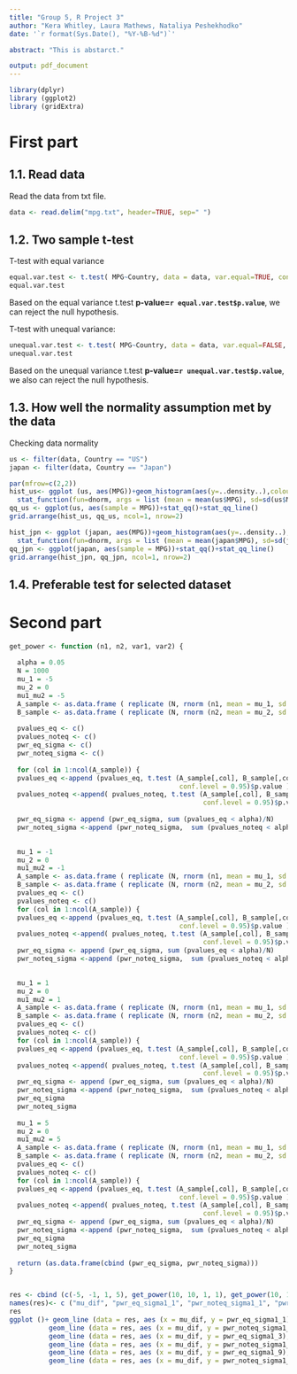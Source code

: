 ```yaml
---
title: "Group 5, R Project 3"
author: "Kera Whitley, Laura Mathews, Nataliya Peshekhodko"
date: '`r format(Sys.Date(), "%Y-%B-%d")`'

abstract: "This is abstarct."

output: pdf_document
---
```

```r
library(dplyr)
library (ggplot2)
library (gridExtra)
```

# First part


## 1.1. Read data
Read the data from txt file.

```r
data <- read.delim("mpg.txt", header=TRUE, sep=" ")
```


## 1.2. Two sample t-test

T-test with equal variance 

```r
equal.var.test <- t.test( MPG~Country, data = data, var.equal=TRUE, conf.level=0.95)
equal.var.test
```

Based on the equal variance t.test **p-value=`r equal.var.test$p.value`**, we can reject the null hypothesis. 

T-test with unequal variance: 

```r
unequal.var.test <- t.test( MPG~Country, data = data, var.equal=FALSE, conf.level = 0.95)
unequal.var.test
```

Based on the unequal variance t.test **p-value=`r unequal.var.test$p.value`**, we also can reject the null hypothesis. 

## 1.3. How well the normality assumption met by the data

Checking data normality

```r
us <- filter(data, Country == "US")
japan <- filter(data, Country == "Japan")

par(mfrow=c(2,2))
hist_us<- ggplot (us, aes(MPG))+geom_histogram(aes(y=..density..),colour="black", fill = "white") + 
  stat_function(fun=dnorm, args = list (mean = mean(us$MPG), sd=sd(us$MPG)), colour = "red")
qq_us <- ggplot(us, aes(sample = MPG))+stat_qq()+stat_qq_line()
grid.arrange(hist_us, qq_us, ncol=1, nrow=2)

hist_jpn <- ggplot (japan, aes(MPG))+geom_histogram(aes(y=..density..),colour="black", fill = "white") + 
  stat_function(fun=dnorm, args = list (mean = mean(japan$MPG), sd=sd(japan$MPG)), colour = "red")
qq_jpn <- ggplot(japan, aes(sample = MPG))+stat_qq()+stat_qq_line()
grid.arrange(hist_jpn, qq_jpn, ncol=1, nrow=2)
```


## 1.4. Preferable test for selected dataset

# Second part



```r


get_power <- function (n1, n2, var1, var2) {
  
  alpha = 0.05
  N = 1000
  mu_1 = -5
  mu_2 = 0
  mu1_mu2 = -5
  A_sample <- as.data.frame ( replicate (N, rnorm (n1, mean = mu_1, sd = sqrt (var1))) )
  B_sample <- as.data.frame ( replicate (N, rnorm (n2, mean = mu_2, sd = sqrt (var2))) )
  
  pvalues_eq <- c()
  pvalues_noteq <- c()
  pwr_eq_sigma <- c()
  pwr_noteq_sigma <- c()
  
  for (col in 1:ncol(A_sample)) {
  pvalues_eq <-append (pvalues_eq, t.test (A_sample[,col], B_sample[,col], var.equal=TRUE, 
                                           conf.level = 0.95)$p.value )
  pvalues_noteq <-append( pvalues_noteq, t.test (A_sample[,col], B_sample[,col], var.equal=FALSE, 
                                                 conf.level = 0.95)$p.value )}
  
  pwr_eq_sigma <- append (pwr_eq_sigma, sum (pvalues_eq < alpha)/N)
  pwr_noteq_sigma <-append (pwr_noteq_sigma,  sum (pvalues_noteq < alpha)/N )

  
  mu_1 = -1
  mu_2 = 0
  mu1_mu2 = -1
  A_sample <- as.data.frame ( replicate (N, rnorm (n1, mean = mu_1, sd = sqrt (var1))) )
  B_sample <- as.data.frame ( replicate (N, rnorm (n2, mean = mu_2, sd = sqrt (var2))) )
  pvalues_eq <- c()
  pvalues_noteq <- c()
  for (col in 1:ncol(A_sample)) {
  pvalues_eq <-append (pvalues_eq, t.test (A_sample[,col], B_sample[,col], var.equal=TRUE, 
                                           conf.level = 0.95)$p.value )
  pvalues_noteq <-append( pvalues_noteq, t.test (A_sample[,col], B_sample[,col], var.equal=FALSE, 
                                                 conf.level = 0.95)$p.value )}
  pwr_eq_sigma <- append (pwr_eq_sigma, sum (pvalues_eq < alpha)/N)
  pwr_noteq_sigma <-append (pwr_noteq_sigma,  sum (pvalues_noteq < alpha)/N )

  
  mu_1 = 1
  mu_2 = 0
  mu1_mu2 = 1
  A_sample <- as.data.frame ( replicate (N, rnorm (n1, mean = mu_1, sd = sqrt (var1))) )
  B_sample <- as.data.frame ( replicate (N, rnorm (n2, mean = mu_2, sd = sqrt (var2))) )
  pvalues_eq <- c()
  pvalues_noteq <- c()
  for (col in 1:ncol(A_sample)) {
  pvalues_eq <-append (pvalues_eq, t.test (A_sample[,col], B_sample[,col], var.equal=TRUE, 
                                           conf.level = 0.95)$p.value )
  pvalues_noteq <-append( pvalues_noteq, t.test (A_sample[,col], B_sample[,col], var.equal=FALSE, 
                                                 conf.level = 0.95)$p.value )}
  pwr_eq_sigma <- append (pwr_eq_sigma, sum (pvalues_eq < alpha)/N)
  pwr_noteq_sigma <-append (pwr_noteq_sigma,  sum (pvalues_noteq < alpha)/N )
  pwr_eq_sigma
  pwr_noteq_sigma
  
  mu_1 = 5
  mu_2 = 0
  mu1_mu2 = 5
  A_sample <- as.data.frame ( replicate (N, rnorm (n1, mean = mu_1, sd = sqrt (var1))) )
  B_sample <- as.data.frame ( replicate (N, rnorm (n2, mean = mu_2, sd = sqrt (var2))) )
  pvalues_eq <- c()
  pvalues_noteq <- c()
  for (col in 1:ncol(A_sample)) {
  pvalues_eq <-append (pvalues_eq, t.test (A_sample[,col], B_sample[,col], var.equal=TRUE, 
                                           conf.level = 0.95)$p.value )
  pvalues_noteq <-append( pvalues_noteq, t.test (A_sample[,col], B_sample[,col], var.equal=FALSE, 
                                                 conf.level = 0.95)$p.value )}
  pwr_eq_sigma <- append (pwr_eq_sigma, sum (pvalues_eq < alpha)/N)
  pwr_noteq_sigma <-append (pwr_noteq_sigma,  sum (pvalues_noteq < alpha)/N )
  pwr_eq_sigma
  pwr_noteq_sigma
  
  return (as.data.frame(cbind (pwr_eq_sigma, pwr_noteq_sigma)))
}


res <- cbind (c(-5, -1, 1, 5), get_power(10, 10, 1, 1), get_power(10, 10, 3, 1), get_power(10, 10, 9, 1))
names(res)<- c ("mu_dif", "pwr_eq_sigma1_1", "pwr_noteq_sigma1_1", "pwr_eq_sigma1_3", "pwr_noteq_sigma1_3", "pwr_eq_sigma1_9", "pwr_noteq_sigma1_9")
res
ggplot ()+ geom_line (data = res, aes (x = mu_dif, y = pwr_eq_sigma1_1), color = "blue") +
          geom_line (data = res, aes (x = mu_dif, y = pwr_noteq_sigma1_1), color = "red") +
          geom_line (data = res, aes (x = mu_dif, y = pwr_eq_sigma1_3), color = "green") +
          geom_line (data = res, aes (x = mu_dif, y = pwr_noteq_sigma1_3), color = "black")+
          geom_line (data = res, aes (x = mu_dif, y = pwr_eq_sigma1_9), color = "grey") +
          geom_line (data = res, aes (x = mu_dif, y = pwr_noteq_sigma1_9), color = "brown")
  




```

